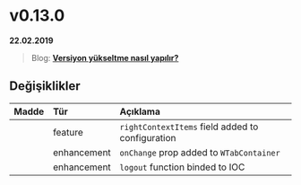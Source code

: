
# v0.13.0

**22.02.2019**

> Blog: [__Versiyon yükseltme nasıl yapılır?__](/blog/how-to-version-upgrade)

## Değişiklikler

| Madde             | Tür           | Açıklama                                                                                          |
|:------------------|:--------------|:--------------------------------------------------------------------------------------------------|
|                   | feature       | `rightContextItems` field added to configuration                                                  |
| <Issue no={45}/>  | enhancement   | `onChange` prop added to `WTabContainer`                                                          |
|                   | enhancement   | `logout` function binded to IOC                                                                   |

<br/>
<br/>